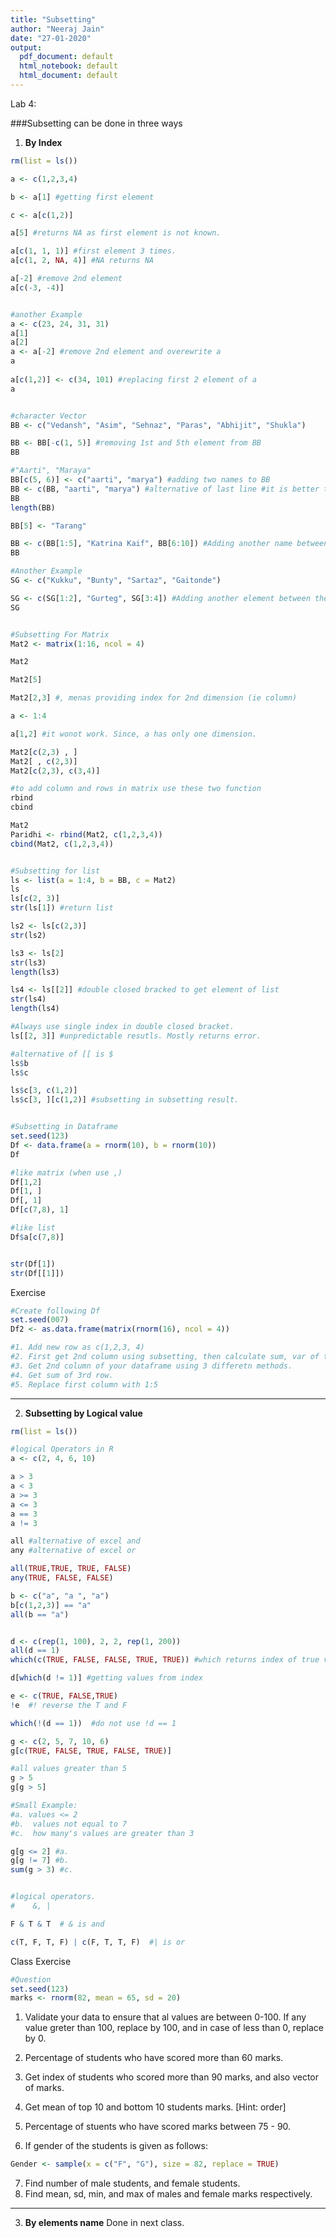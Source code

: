 ```yaml
---
title: "Subsetting"
author: "Neeraj Jain"
date: "27-01-2020"
output:
  pdf_document: default
  html_notebook: default
  html_document: default
---
```

Lab 4:

###Subsetting can be done in three ways



1. **By Index**

```r
rm(list = ls())

a <- c(1,2,3,4)

b <- a[1] #getting first element

c <- a[c(1,2)]

a[5] #returns NA as first element is not known. 

a[c(1, 1, 1)] #first element 3 times. 
a[c(1, 2, NA, 4)] #NA returns NA

a[-2] #remove 2nd element
a[c(-3, -4)] 


#another Example
a <- c(23, 24, 31, 31)
a[1]
a[2]
a <- a[-2] #remove 2nd element and overewrite a
a
 
a[c(1,2)] <- c(34, 101) #replacing first 2 element of a
a


#character Vector
BB <- c("Vedansh", "Asim", "Sehnaz", "Paras", "Abhijit", "Shukla")

BB <- BB[-c(1, 5)] #removing 1st and 5th element from BB
BB 

#"Aarti", "Maraya"
BB[c(5, 6)] <- c("aarti", "marya") #adding two names to BB
BB <- c(BB, "aarti", "marya") #alternative of last line #it is better too. 
BB
length(BB)

BB[5] <- "Tarang"

BB <- c(BB[1:5], "Katrina Kaif", BB[6:10]) #Adding another name between the character. 
BB

#Another Example
SG <- c("Kukku", "Bunty", "Sartaz", "Gaitonde")

SG <- c(SG[1:2], "Gurteg", SG[3:4]) #Adding another element between the SG
SG


#Subsetting For Matrix
Mat2 <- matrix(1:16, ncol = 4)

Mat2

Mat2[5]

Mat2[2,3] #, menas providing index for 2nd dimension (ie column)

a <- 1:4

a[1,2] #it wonot work. Since, a has only one dimension. 

Mat2[c(2,3) , ]
Mat2[ , c(2,3)]
Mat2[c(2,3), c(3,4)]

#to add column and rows in matrix use these two function
rbind
cbind

Mat2
Paridhi <- rbind(Mat2, c(1,2,3,4))
cbind(Mat2, c(1,2,3,4))


#Subsetting for list
ls <- list(a = 1:4, b = BB, c = Mat2)
ls
ls[c(2, 3)]
str(ls[1]) #return list

ls2 <- ls[c(2,3)]
str(ls2)

ls3 <- ls[2]
str(ls3)
length(ls3)

ls4 <- ls[[2]] #double closed bracked to get element of list
str(ls4)
length(ls4)

#Always use single index in double closed bracket. 
ls[[2, 3]] #unpredictable resutls. Mostly returns error. 

#alternative of [[ is $
ls$b
ls$c

ls$c[3, c(1,2)]
ls$c[3, ][c(1,2)] #subsetting in subsetting result. 


#Subsetting in Dataframe
set.seed(123)
Df <- data.frame(a = rnorm(10), b = rnorm(10))
Df

#like matrix (when use ,)
Df[1,2]
Df[1, ]
Df[, 1]
Df[c(7,8), 1]

#like list
Df$a[c(7,8)] 


str(Df[1])
str(Df[[1]])
```

Exercise
```r
#Create following Df
set.seed(007)
Df2 <- as.data.frame(matrix(rnorm(16), ncol = 4))

#1. Add new row as c(1,2,3, 4)
#2. First get 2nd column using subsetting, then calculate sum, var of this.
#3. Get 2nd column of your dataframe using 3 differetn methods. 
#4. Get sum of 3rd row. 
#5. Replace first column with 1:5
```


***********
2. **Subsetting by Logical value**
```r
rm(list = ls())

#logical Operators in R
a <- c(2, 4, 6, 10) 

a > 3
a < 3
a >= 3
a <= 3
a == 3
a != 3

all #alternative of excel and
any #alternative of excel or

all(TRUE,TRUE, TRUE, FALSE)
any(TRUE, FALSE, FALSE)

b <- c("a", "a ", "a")
b[c(1,2,3)] == "a"
all(b == "a")


d <- c(rep(1, 100), 2, 2, rep(1, 200))
all(d == 1)
which(c(TRUE, FALSE, FALSE, TRUE, TRUE)) #which returns index of true value

d[which(d != 1)] #getting values from index 

e <- c(TRUE, FALSE,TRUE)
!e  #! reverse the T and F

which(!(d == 1))  #do not use !d == 1

g <- c(2, 5, 7, 10, 6)
g[c(TRUE, FALSE, TRUE, FALSE, TRUE)]

#all values greater than 5
g > 5
g[g > 5]

#Small Example:
#a. values <= 2
#b.  values not equal to 7
#c.  how many's values are greater than 3

g[g <= 2] #a. 
g[g != 7] #b. 
sum(g > 3) #c. 


#logical operators. 
#    &, |

F & T & T  # & is and 

c(T, F, T, F) | c(F, T, T, F)  #| is or
```

Class Exercise
```r
#Question
set.seed(123) 
marks <- rnorm(82, mean = 65, sd = 20)
```

1. Validate your data to ensure that al values are between 0-100. If any value greter than 100, replace by 100, and in case of less than 0, replace by 0.

2. Percentage of students who have scored more than 60 marks. 
3. Get index of students who scored more than 90 marks, and also vector of marks.  
4. Get mean of top 10 and bottom 10 students marks. [Hint: order]
5. Percentage of stuents who have scored marks between 75 - 90. 
6. If gender of the students is given as follows: 
```r
Gender <- sample(x = c("F", "G"), size = 82, replace = TRUE)
```

7. Find number of male students, and female students. 
8. Find mean, sd, min, and max of males and female marks respectively.


************

3. **By elements name**
Done in next class.

